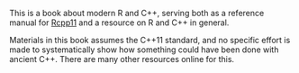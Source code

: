 This is a book about modern R and C++, serving both as 
a reference manual for [Rcpp11](https://github.com/Rcpp11/Rcpp11)
and a resource on R and C++ in general. 

Materials in this book assumes the C++11 standard, and no specific effort 
is made to systematically show how something could have been done 
with ancient C++. There are many other resources online for this. 


